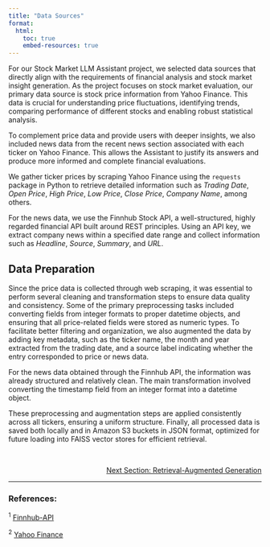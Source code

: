 ```yaml
---
title: "Data Sources"
format:
  html:
    toc: true
    embed-resources: true
---
```


For our Stock Market LLM Assistant project, we selected data sources that directly align with the requirements of financial analysis and stock market insight generation. As the project focuses on stock market evaluation, our primary data source is stock price information from Yahoo Finance. This data is crucial for understanding price fluctuations, identifying trends, comparing performance of different stocks and enabling robust statistical analysis.

To complement price data and provide users with deeper insights, we also included news data from the recent news section associated with each ticker on Yahoo Finance. This allows the Assistant to justify its answers and produce more informed and complete financial evaluations.

We gather ticker prices by scraping Yahoo Finance using the `requests` package in Python to retrieve detailed information such as *Trading Date*, *Open Price*, *High Price*, *Low Price*, *Close Price*, *Company Name*, among others.

For the news data, we use the Finnhub Stock API, a well-structured, highly regarded financial API built around REST principles. Using an API key, we extract company news within a specified date range and collect information such as *Headline*, *Source*, *Summary*, and *URL*.

## Data Preparation

Since the price data is collected through web scraping, it was essential to perform several cleaning and transformation steps to ensure data quality and consistency. Some of the primary preprocessing tasks included converting fields from integer formats to proper datetime objects, and ensuring that all price-related fields were stored as numeric types. To facilitate better filtering and organization, we also augmented the data by adding key metadata, such as the ticker name, the month and year extracted from the trading date, and a source label indicating whether the entry corresponded to price or news data.

For the news data obtained through the Finnhub API, the information was already structured and relatively clean. The main transformation involved converting the timestamp field from an integer format into a datetime object.

These preprocessing and augmentation steps are applied consistently across all tickers, ensuring a uniform structure. Finally, all processed data is saved both locally and in Amazon S3 buckets in JSON format, optimized for future loading into FAISS vector stores for efficient retrieval.

<br>
<!-- Reference to next section -->
<div style="text-align: right; font-size: 14px;">
  <a href="3_rag.html">Next Section: Retrieval-Augmented Generation</a>
</div>

---

### References:

${^1}$ [Finnhub-API](https://github.com/finnhubio/Finnhub-API)

${^2}$ [Yahoo Finance](https://finance.yahoo.com)